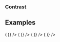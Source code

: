 
<PageTitle src="components/Avatar" title="Avatar" />
<Subtitle />
<Description />
<Primary />
<ArgsTable story={PRIMARY_STORY} />
<Stories />

### Contrast

<Canvas contrast>
  <Avatar contrast initials="EC" />
</Canvas>

## Examples

<Canvas>
  <Flex wrap alignItems="center" direction="row">
    <Rhythm m={2}>
      <Looper
        list={['xsmall', 'small', 'medium', 'large', 'xlarge', '2xlarge', '3xlarge']}
        render={size => (
          <Rhythm key={size} m={2}>
            <Avatar actionable color="primary" imgSrc="/images/avatar.jpg" initials="EC" size={size} />
          </Rhythm>
        )}
      />
    </Rhythm>
  </Flex>
</Canvas>

<Canvas>
  <Flex wrap alignItems="center" direction="row">
    <Rhythm m={2}>
      <Looper
        list={['xsmall', 'small', 'medium', 'large', 'xlarge', '2xlarge', '3xlarge']}
        render={size => (
          <Rhythm key={size} m={2}>
            <Avatar actionable color="primary" initials="EC" size={size} />
          </Rhythm>
        )}
      />
    </Rhythm>
  </Flex>
</Canvas>

<Canvas>
  <Flex wrap alignItems="center" direction="row">
    <Rhythm m={2}>
      <Looper
        list={['xsmall', 'small', 'medium', 'large', 'xlarge', '2xlarge', '3xlarge']}
        render={size => (
          <Rhythm key={size} m={2}>
            <Avatar actionable color="neutral" initials="EC" size={size} />
          </Rhythm>
        )}
      />
    </Rhythm>
  </Flex>
</Canvas>

<Canvas contrast>
  <Flex wrap alignItems="center" direction="row">
    <Rhythm m={2}>
      <Looper
        list={['xsmall', 'small', 'medium', 'large', 'xlarge', '2xlarge', '3xlarge']}
        render={size => (
          <Rhythm key={size} m={2}>
            <Avatar actionable contrast initials="EC" size={size} />
          </Rhythm>
        )}
      />
    </Rhythm>
  </Flex>
</Canvas>
